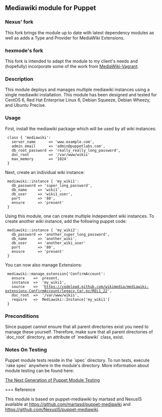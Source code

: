 == Mediawiki module for Puppet ==

=== Nexus' fork ===

This fork brings the module up to date with latest dependency modules as well as adds a Type and Provider for MediaWiki Extensions.  

=== hexmode's fork ===

This fork is intended to adapt the module to my client's needs and (hopefully) incorporate some of the work from [http://www.mediawiki.org/wiki/MediaWiki-Vagrant MediaWiki-Vagrant].

=== Description ===

This module deploys and manages multiple mediawiki instances using a single mediawiki installation. This module has been designed and tested for CentOS 6, Red Hat Enterprise Linux 6, Debian Squeeze, Debian Wheezy, and Ubuntu Precise.

=== Usage ===

First, install the mediawiki package which will be used by all wiki instances:

  class { 'mediawiki':
    server_name      => 'www.example.com',
    admin_email      => 'admin@puppetlabs.com',
    db_root_password => 'really_really_long_password',
    doc_root         => '/var/www/wikis'
    max_memory       => '1024'
  }

Next, create an individual wiki instance:

  mediawiki::instance { 'my_wiki1':
    db_password => 'super_long_password',
    db_name     => 'wiki1',
    db_user     => 'wiki1_user',
    port        => '80',
    ensure      => 'present'
  }

Using this module, one can create multiple independent wiki instances. To create another wiki instance, add the following puppet code:

  mediawiki::instance { 'my_wiki2':
    db_password => 'another_super_long_password',
    db_name     => 'another_wiki',
    db_user     => 'another_wiki_user'
    port        => '80',
    ensure      => 'present'
  }

You can now also manage Extensions:

  mediawiki::manage_extension{'ConfirmAccount':
    ensure    =>  present,
    instance  =>  'my_wiki1',
    source    =>  'https://codeload.github.com/wikimedia/mediawiki-extensions-ConfirmAccount/legacy.tar.gz/REL1_22',
    doc_root  =>  '/var/www/wikis', 
    require   =>  Mediawiki::Instance['my_wiki1']
  }


=== Preconditions ===

Since puppet cannot ensure that all parent directories exist you need to
manage these yourself. Therefore, make sure that all parent directories of
`doc_root` directory, an attribute of `mediawiki` class, exist.

=== Notes On Testing ===

Puppet module tests reside in the `spec` directory. To run tests, execute 
`rake spec` anywhere in the module's directory. More information about module 
testing can be found here:

[http://puppetlabs.com/blog/the-next-generation-of-puppet-module-testing The Next Generation of Puppet Module Testing]

=== Reference

This module is based on puppet-mediawiki by martasd and NexusIS available at
https://github.com/martasd/puppet-mediawiki and https://github.com/NexusIS/puppet-mediawiki.
